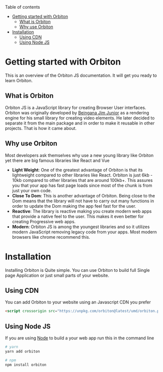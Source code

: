 Table of contents
- [Getting started with Orbiton](#getting-started-with-orbiton)
  - [What is Orbiton](#what-is-orbiton)
  - [Why use Orbiton](#why-use-orbiton)
- [Installation](#installation)
  - [Using CDN](#using-cdn)
  - [Using Node JS](#using-node-js)

# Getting started with Orbiton

This is an overview of the Orbiton JS documentation. It will get you ready to learn Orbiton.

## What is Orbiton

Orbiton JS is a JavaScript library for creating Browser User interfaces. Orbiton was originally developed by [Beingana Jim Junior](https://twitter.com/_jimjunior_) as a rendering engine for his small library for creating video elements. He later decided to separate it from the main package and in order to make it reusable in other projects. That is how it came about.

## Why use Orbiton

Most developers ask themselves why use a new young library like Orbiton yet there are big famous libraries like React and Vue
- __Light Weight__: One of the greatest advantage of Orbiton is that its lightweight compared to other libraries like React. Orbiton is just 6kb - 10kb compared to other libraries that are around 100kb+. This assures you that your app has fast page loads since most of the chunk is from just your own code.
- __Close To Dom__: This is another advantage of Orbiton. Being close to the Dom means that the library will not have to carry out many functions in order to update the Dom making the app feel fast for the user.
- __Reactive__: The library is reactive making you create modern web apps that provide a native feel to the user. This makes it even better for creating Progressive web apps.
- __Modern__: Orbiton JS is among the youngest libraries and so it utilizes modern JavaScript removing legacy code from your apps. Most modern browsers like chrome recommend this.


# Installation

Installing Orbiton is Quite simple. You can use Orbiton to build full Single page Application or just small parts of your website.

## Using CDN
You can add Orbiton to your website using an Javascript CDN you prefer

```html
<script crossorigin src="https://unpkg.com/orbiton@latest/umd/orbiton.production.js"></script>
```

## Using Node JS

If you are using [Node](https://nodejs.org) to build a your web app run this in the command line

```bash
# yarn
yarn add orbiton

# npm
npm install orbiton
```
